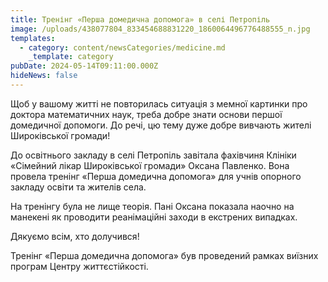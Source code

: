 ```yaml
---
title: Тренінг «Перша домедична допомога» в селі Петропіль
image: /uploads/438077804_833454688831220_1860064496776488555_n.jpg
templates:
  - category: content/newsCategories/medicine.md
    _template: category
pubDate: 2024-05-14T09:11:00.000Z
hideNews: false
---
```


Щоб  у вашому житті не повторилась ситуація з мемної картинки про доктора математичних наук, треба добре знати основи першої домедичної допомоги. До речі, цю тему дуже добре вивчають жителі Широківської громади! 

До освітнього закладу в селі Петропіль завітала фахівчиня Клініки «Сімейний лікар Широківської громади» Оксана Павленко. Вона провела тренінг «Перша домедична допомога» для учнів опорного закладу освіти та жителів села. 

На тренінгу була не лище теорія. Пані Оксана показала наочно на манекені як проводити реанімаційні заходи в екстрених випадках. 

Дякуємо всім, хто долучився!

Тренінг «Перша домедична допомога» був проведений рамках виїзних програм Центру життєстійкості.
